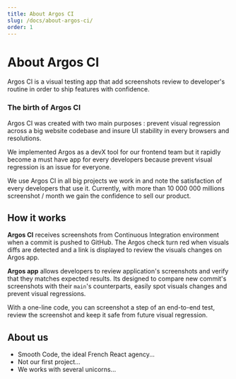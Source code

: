```yaml
---
title: About Argos CI
slug: /docs/about-argos-ci/
order: 1
---
```


# About Argos CI

Argos CI is a visual testing app that add screenshots review to developer's routine in order to ship features with confidence.

### The birth of Argos CI

Argos CI was created with two main purposes : prevent visual regression across a big website codebase and insure UI stability in every browsers and resolutions.

We implemented Argos as a devX tool for our frontend team but it rapidly become a must have app for every developers because prevent visual regression is an issue for everyone.

We use Argos CI in all big projects we work in and note the satisfaction of every developers that use it. Currently, with more than 10 000 000 millions screenshot / month we gain the confidence to sell our product.

## How it works

**Argos CI** receives screenshots from Continuous Integration environment when a commit is pushed to GitHub. The Argos check turn red when visuals diffs are detected and a link is displayed to review the visuals changes on Argos app.

**Argos app** allows developers to review application's screenshots and verify that they matches expected results. Its designed to compare new commit's screenshots with their `main`'s counterparts, easily spot visuals changes and prevent visual regressions.

With a one-line code, you can screenshot a step of an end-to-end test, review the screenshot and keep it safe from future visual regression.

## About us

- Smooth Code, the ideal French React agency...
- Not our first project...
- We works with several unicorns...
